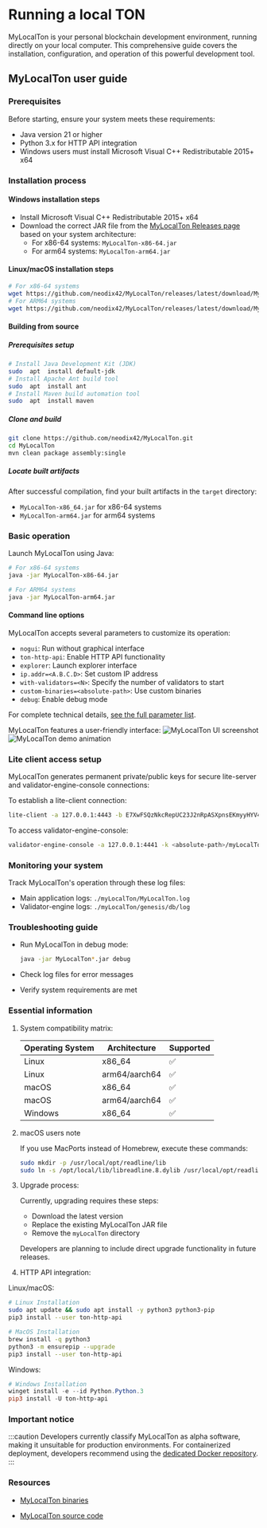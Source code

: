 
# Running a local TON

MyLocalTon is your personal blockchain development environment, running directly on your local computer. This comprehensive guide covers the installation, configuration, and operation of this powerful development tool.

## MyLocalTon user guide

### Prerequisites

Before starting, ensure your system meets these requirements:

- Java version 21 or higher
- Python 3.x for HTTP API integration
- Windows users must install Microsoft Visual C++ Redistributable 2015+ x64

### Installation process

#### Windows installation steps

- Install Microsoft Visual C++ Redistributable 2015+ x64
- Download the correct JAR file from the [MyLocalTon Releases page](https://github.com/neodix42/MyLocalTon/releases) based on your system architecture:
  - For x86-64 systems: `MyLocalTon-x86-64.jar`
  - For arm64 systems: `MyLocalTon-arm64.jar`

#### Linux/macOS installation steps

```bash
# For x86-64 systems
wget https://github.com/neodix42/MyLocalTon/releases/latest/download/MyLocalTon-x86-64.jar 
# For ARM64 systems
wget https://github.com/neodix42/MyLocalTon/releases/latest/download/MyLocalTon-arm64.jar
```

#### Building from source

##### Prerequisites setup

```bash
# Install Java Development Kit (JDK)  
sudo  apt  install default-jdk 
# Install Apache Ant build tool  
sudo  apt  install ant 
# Install Maven build automation tool  
sudo  apt  install maven
```

##### Clone and build

```bash
git clone https://github.com/neodix42/MyLocalTon.git
cd MyLocalTon
mvn clean package assembly:single
```

##### Locate built artifacts

After successful compilation, find your built artifacts in the `target` directory:

- `MyLocalTon-x86_64.jar` for x86-64 systems
- `MyLocalTon-arm64.jar` for arm64 systems

### Basic operation

Launch MyLocalTon using Java:

```bash
# For x86-64 systems  
java -jar MyLocalTon-x86-64.jar

# For ARM64 systems  
java -jar MyLocalTon-arm64.jar
```

#### Command line options

MyLocalTon accepts several parameters to customize its operation:

- `nogui`: Run without graphical interface
- `ton-http-api`: Enable HTTP API functionality
- `explorer`: Launch explorer interface
- `ip.addr=<A.B.C.D>`: Set custom IP address
- `with-validators=<N>`: Specify the number of validators to start
- `custom-binaries=<absolute-path>`: Use custom binaries
- `debug`: Enable debug mode

For complete technical details, [see the full parameter list](https://github.com/neodix42/MyLocalTon?tab=readme-ov-file#parameters).

MyLocalTon features a user-friendly interface:
![MyLocalTon UI screenshot](/img/docs/mylocalton.jpeg)
![MyLocalTon demo animation](/img/docs/mylocalton-demo.gif)

### Lite client access setup

MyLocalTon generates permanent private/public keys for secure lite-server and validator-engine-console connections:

To establish a lite-client connection:

```bash
lite-client -a 127.0.0.1:4443 -b E7XwFSQzNkcRepUC23J2nRpASXpnsEKmyyHYV4u/FZY= -c last
```

To access validator-engine-console:

```bash
validator-engine-console -a 127.0.0.1:4441 -k <absolute-path>/myLocalTon/genesis/bin/certs/client -p <absolute-path>/myLocalTon/genesis/bin/certs/server.pub
```

### Monitoring your system

Track MyLocalTon's operation through these log files:

- Main application logs: `./myLocalTon/MyLocalTon.log`
- Validator-engine logs: `./myLocalTon/genesis/db/log`

### Troubleshooting guide

- Run MyLocalTon in debug mode:

  ```bash
  java -jar MyLocalTon*.jar debug
  ```
- Check log files for error messages
- Verify system requirements are met

### Essential information

1. System compatibility matrix:

   | Operating System | Architecture  | Supported |
   | ---------------- | ------------- | --------- |
   | Linux            | x86_64       | ✅         |
   | Linux            | arm64/aarch64 | ✅         |
   | macOS            | x86_64       | ✅         |
   | macOS            | arm64/aarch64 | ✅         |
   | Windows          | x86_64       | ✅         |

2. macOS users note

   If you use MacPorts instead of Homebrew, execute these commands:

   ```bash
   sudo mkdir -p /usr/local/opt/readline/lib
   sudo ln -s /opt/local/lib/libreadline.8.dylib /usr/local/opt/readline/lib
   ```

3. Upgrade process:

   Currently, upgrading requires these steps:

   - Download the latest version
   - Replace the existing MyLocalTon JAR file
   - Remove the `myLocalTon` directory

   Developers are planning to include direct upgrade functionality in future releases.

4. HTTP API integration:

  Linux/macOS:

  ```bash
  # Linux Installation  
  sudo apt update && sudo apt install -y python3 python3-pip
  pip3 install --user ton-http-api 

  # MacOS Installation  
  brew install -q python3 
  python3 -m ensurepip --upgrade
  pip3 install --user ton-http-api 
  ```

  Windows:

  ```powershell
  # Windows Installation  
  winget install -e --id Python.Python.3
  pip3 install -U ton-http-api
  ```

### Important notice

:::caution
Developers currently classify MyLocalTon as alpha software, making it unsuitable for production environments. For containerized deployment, developers recommend using the [dedicated Docker repository](https://github.com/neodix42/mylocalton-docker).
:::

### Resources

- [MyLocalTon binaries](https://github.com/neodix42/MyLocalTon/releases)

- [MyLocalTon source code](https://github.com/neodix42/MyLocalTon)

<Feedback />
